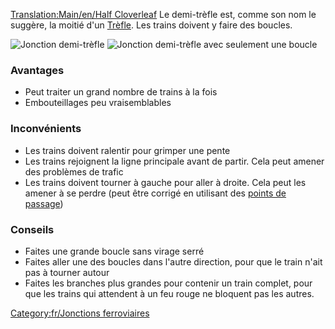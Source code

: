 [[Translation:Main/en/Half Cloverleaf]]{{fr/Menu de Croisements}}
Le demi-trèfle est, comme son nom le suggère, la moitié d'un [[Main/fr/Trèfle|Trèfle]]. Les trains doivent y faire des boucles.

[[File:en/3way halfcloverleaf.png|none|frame|Jonction demi-trèfle]]
[[File:en/3way modhclover.png|none|frame|Jonction demi-trèfle avec seulement une boucle]]

===Avantages===
*Peut traiter un grand nombre de trains à la fois
*Embouteillages peu vraisemblables

===Inconvénients===
*Les trains doivent ralentir pour grimper une pente
*Les trains rejoignent la ligne principale avant de partir. Cela peut amener des problèmes de trafic
*Les trains doivent tourner à gauche pour aller à droite. Cela peut les amener à se perdre (peut être corrigé en utilisant des [[Main/fr/Points de contrôle|points de passage]])

===Conseils===
*Faites une grande boucle sans virage serré
*Faites aller une des boucles dans l'autre direction, pour que le train n'ait pas à tourner autour
*Faites les branches plus grandes pour contenir un train complet, pour que les trains qui attendent à un feu rouge ne bloquent pas les autres.

[[Category:fr/Jonctions ferroviaires]]